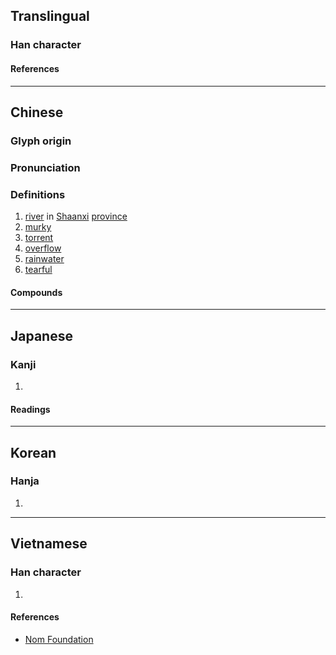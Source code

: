 {{character info}}
==Translingual==

===Han character===
{{Han char|rn=85|rad=水|as=07|sn=10|four=32127|canj=EUON|ids=⿰氵岑}}

====References====
{{Han ref|kx=0627.030|dkj=17542|dj=1029.070|hdz=31625.020|uh=6D94}}

----

==Chinese==
{{zh-forms}}

===Glyph origin===
{{Han etym}}

===Pronunciation===
{{zh-pron
|m=cén
|c=sam4
|mn=chhâm
|mc=y
|oc=y
|cat=
}}

===Definitions===
{{zh-hanzi}}

#[[river]] in [[Shaanxi]] [[province]]
# [[murky]] 
# [[torrent]]
# [[overflow]]
# [[rainwater]]
# [[tearful]]

====Compounds====
{{zh-der|大汗涔涔|涔涔|涔蹄|涔旱|汗涔涔|淚涔涔}}

----

==Japanese==

===Kanji===
{{ja-kanji|grade=|rs=水07}}

# {{rfdef|ja|sort=水07}}

====Readings====
{{ja-readings
|on=さん, ざん, しん
|kun=ひたす
}}

----

==Korean==

===Hanja===
{{ko-hanja|잠}}

# {{rfdef|ko|sort=水07}}

----

==Vietnamese==

===Han character===
{{vi-readings|rs=水07|reading=sầm}}

# {{rfdef|vi|sort=水07}}

====References====
* [http://nomfoundation.org/common/nom_details.php?codepoint=6d94 Nom Foundation]